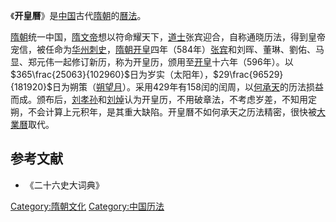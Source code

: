 《'''开皇曆'''》是[[中国|中国]]古代[[隋朝|隋朝]]的[[曆法|曆法]]。

[[隋朝|隋朝]]统一中国，[[隋文帝|隋文帝]]想以符命耀天下，[[道士|道士]]张宾迎合，自称通晓历法，得到皇帝宠信，被任命为[[华州|华州]][[刺史|刺史]]，[[隋朝|隋朝]][[开皇|开皇]]四年（584年）[[张宾|张宾]]和刘晖、董琳、劉佑、马显、郑元伟一起修订新历，称为开皇历，颁用至[[开皇|开皇]]十六年（596年）。以<math>365\frac{25063}{102960}</math>日为岁实（太阳年），<math>29\frac{96529}{181920}</math>日为朔策（[[朔望月|朔望月]]）。采用429年有158闰的闰周，以[[何承天_(南朝)|何承天]]的历法损益而成。颁布后，[[刘孝孙|刘孝孙]]和[[刘焯|刘焯]]认为开皇历，不用破章法，不考虑岁差，不知用定朔，不会计算上元积年，是其重大缺陷。开皇曆不如何承天之历法精密，很快被[[大業曆|大業曆]]取代。

{{中國曆法}}

==参考文献==
*《二十六史大词典》
[[Category:隋朝文化|Category:隋朝文化]]
[[Category:中国历法|Category:中国历法]]